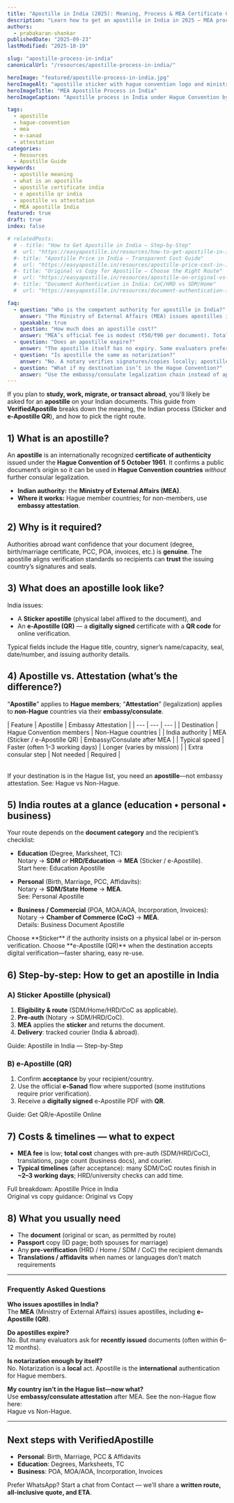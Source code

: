 ```yaml
---
title: "Apostille in India (2025): Meaning, Process & MEA Certificate Guide"
description: "Learn how to get an apostille in India in 2025 — MEA process, e-Apostille QR, costs, steps, and difference from attestation for Hague and non-Hague countries."
authors:
  - prabakaran-shankar
publishedDate: "2025-09-23"
lastModified: "2025-10-19"

slug: "apostille-process-in-india"
canonicalUrl: "/resources/apostille-process-in-india/"

heroImage: "featured/apostille-process-in-india.jpg"
heroImageAlt: "apostille sticker with hague convention logo and ministry of external affairs logo"
heroImageTitle: "MEA Apostille Process in India"
heroImageCaption: "Apostille process in India under Hague Convention by VerifiedApostille"

tags:
  - apostille
  - hague-convention
  - mea
  - e-sanad
  - attestation
categories:
  - Resources
  - Apostille Guide
keywords:
  - apostille meaning
  - what is an apostille
  - apostille certificate india
  - e apostille qr india
  - apostille vs attestation
  - MEA apostille India
featured: true
draft: true
index: false

# relatedPosts:
  # - title: "How to Get Apostille in India — Step-by-Step"
  #  url: "https://easyapostille.in/resources/how-to-get-apostille-in-india-step-by-step/"
  #- title: "Apostille Price in India — Transparent Cost Guide"
  #  url: "https://easyapostille.in/resources/apostille-price-cost-in-india-mea-notary-sdm-hrd-coc/"
  #- title: "Original vs Copy for Apostille — Choose the Right Route"
  #  url: "https://easyapostille.in/resources/apostille-on-original-vs-copy-certificate-india/"
  #- title: "Document Authentication in India: CoC/HRD vs SDM/Home"
  #  url: "https://easyapostille.in/resources/document-authentication-india-coc-hrd-vs-sdm-home-state-attestation/"

faq:
  - question: "Who is the competent authority for apostille in India?"
    answer: "The Ministry of External Affairs (MEA) issues apostilles in India, including e-Apostille (QR)."
    speakable: true
  - question: "How much does an apostille cost?"
    answer: "MEA’s official fee is modest (₹50/₹90 per document). Total spend varies with pre-auth (Notary/SDM/HRD), translations, and logistics."
  - question: "Does an apostille expire?"
    answer: "The apostille itself has no expiry. Some evaluators prefer recently issued documents (often within 6–12 months)."
  - question: "Is apostille the same as notarization?"
    answer: "No. A notary verifies signatures/copies locally; apostille is an international authentication recognized by Hague members."
  - question: "What if my destination isn’t in the Hague Convention?"
    answer: "Use the embassy/consulate legalization chain instead of apostille (often: Notary → State/SDM → MEA → Embassy)."
---
```



If you plan to **study, work, migrate, or transact abroad**, you'll likely be asked for an **apostille** on your Indian documents. This guide from **VerifiedApostille** breaks down the meaning, the Indian process (Sticker and **e-Apostille QR**), and how to pick the right route.

## 1) What is an apostille?

An **apostille** is an internationally recognized **certificate of authenticity** issued under the **Hague Convention of 5 October 1961**. It confirms a public document’s origin so it can be used in **Hague Convention countries** *without* further consular legalization.

- **Indian authority:** the **Ministry of External Affairs (MEA)**.  
- **Where it works:** Hague member countries; for non-members, use **embassy attestation**.

## 2) Why is it required?

Authorities abroad want confidence that your document (degree, birth/marriage certificate, PCC, POA, invoices, etc.) is **genuine**. The apostille aligns verification standards so recipients can **trust** the issuing country’s signatures and seals.

## 3) What does an apostille look like?

India issues:
- A **Sticker apostille** (physical label affixed to the document), and  
- An **e-Apostille (QR)** — a **digitally signed** certificate with a **QR code** for online verification.

Typical fields include the Hague title, country, signer’s name/capacity, seal, date/number, and issuing authority details.

<ResponsiveImage
  src="resources/model-of-apostille-certificate-by-hague-and-apostille-sticker-stamp-of-india.jpeg"
  alt="Left: India MEA apostille sticker sample; Right: model apostille certificate fields"
  title="India MEA Apostille (Sticker) & Model Fields per Hague"
  caption="Fields on apostille certificate follow Hague standards; India also supports e-Apostille with QR."
/>

## 4) Apostille vs. Attestation (what’s the difference?)

“**Apostille**” applies to **Hague members**; “**Attestation**” (legalization) applies to **non-Hague** countries via their **embassy/consulate**.

<Table>
| Feature | Apostille | Embassy Attestation |
| --- | --- | --- |
| Destination | Hague Convention members | Non-Hague countries |
| India authority | MEA (Sticker / e-Apostille QR) | Embassy/Consulate after MEA |
| Typical speed | Faster (often 1–3 working days) | Longer (varies by mission) |
| Extra consular step | Not needed | Required |
</Table>

<CalloutBox type="note" heading="Quick check" showIcon={true}>
If your destination is in the Hague list, you need an <strong>apostille</strong>—not embassy attestation.  
See: <Anchor href="https://easyapostille.in/resources/hague-vs-non-hague-apostille-or-embassy-attestation/">Hague vs Non-Hague</Anchor>.
</CalloutBox>

## 5) India routes at a glance (education • personal • business)

Your route depends on the **document category** and the recipient’s checklist:

- **Education** (Degree, Marksheet, TC):  
  Notary → **SDM** *or* **HRD/Education** → **MEA** (Sticker / e-Apostille).  
  Start here: <Anchor href="/service/education-documents-apostille/">Education Apostille</Anchor>

- **Personal** (Birth, Marriage, PCC, Affidavits):  
  Notary → **SDM/State Home** → **MEA**.  
  See: <Anchor href="/service/personal-documents-apostille/">Personal Apostille</Anchor>

- **Business / Commercial** (POA, MOA/AOA, Incorporation, Invoices):  
  Notary → **Chamber of Commerce (CoC)** → **MEA**.  
  Details: <Anchor href="/service/business-document-apostille/">Business Document Apostille</Anchor>

<CalloutBox type="info" heading="Sticker or e-Apostille?" showIcon={true}>
Choose **Sticker** if the authority insists on a physical label or in-person verification.  
Choose **e-Apostille (QR)** when the destination accepts digital verification—faster sharing, easy re-use.
</CalloutBox>

## 6) Step-by-step: How to get an apostille in India

### A) Sticker Apostille (physical)
1. **Eligibility & route** (SDM/Home/HRD/CoC as applicable).  
2. **Pre-auth** (Notary → SDM/HRD/CoC).  
3. **MEA** applies the **sticker** and returns the document.  
4. **Delivery**: tracked courier (India & abroad).

Guide: <Anchor href="https://easyapostille.in/resources/how-to-get-apostille-in-india-step-by-step/">Apostille in India — Step-by-Step</Anchor>

### B) e-Apostille (QR)
1. Confirm **acceptance** by your recipient/country.  
2. Use the official **e-Sanad** flow where supported (some institutions require prior verification).  
3. Receive a **digitally signed** e-Apostille PDF with **QR**.

Guide: <Anchor href="https://easyapostille.in/resources/how-to-get-qr-code-apostille-on-documents-online-e-sanad-india/">Get QR/e-Apostille Online</Anchor>

## 7) Costs & timelines — what to expect

- **MEA fee** is low; **total cost** changes with pre-auth (SDM/HRD/CoC), translations, page count (business docs), and courier.  
- **Typical timelines** (after acceptance): many SDM/CoC routes finish in **~2–3 working days**; HRD/university checks can add time.

Full breakdown: <Anchor href="https://easyapostille.in/resources/apostille-price-cost-in-india-mea-notary-sdm-hrd-coc/">Apostille Price in India</Anchor>  
Original vs copy guidance: <Anchor href="https://easyapostille.in/resources/apostille-on-original-vs-copy-certificate-india/">Original vs Copy</Anchor>

## 8) What you usually need

- The **document** (original or scan, as permitted by route)  
- **Passport** copy (ID page; both spouses for marriage)  
- Any **pre-verification** (HRD / Home / SDM / CoC) the recipient demands  
- **Translations / affidavits** when names or languages don’t match requirements

---

### Frequently Asked Questions

**Who issues apostilles in India?**  
The **MEA** (Ministry of External Affairs) issues apostilles, including **e-Apostille (QR)**.

**Do apostilles expire?**  
No. But many evaluators ask for **recently issued** documents (often within 6–12 months).

**Is notarization enough by itself?**  
No. Notarization is a **local** act. Apostille is the **international** authentication for Hague members.

**My country isn’t in the Hague list—now what?**  
Use **embassy/consulate attestation** after MEA. See the non-Hague flow here:  
<Anchor href="https://easyapostille.in/resources/hague-vs-non-hague-apostille-or-embassy-attestation/">Hague vs Non-Hague</Anchor>.

---

## Next steps with VerifiedApostille

- **Personal**: <Anchor href="/service/personal-documents-apostille/">Birth, Marriage, PCC & Affidavits</Anchor>  
- **Education**: <Anchor href="/service/education-documents-apostille/">Degrees, Marksheets, TC</Anchor>  
- **Business**: <Anchor href="/service/business-document-apostille/">POA, MOA/AOA, Incorporation, Invoices</Anchor>  

Prefer WhatsApp? Start a chat from <Anchor href="/contact-us/">Contact</Anchor> — we’ll share a **written route, all-inclusive quote, and ETA**.
